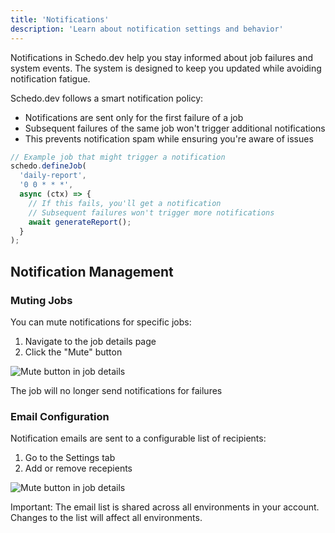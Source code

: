 ```yaml
---
title: 'Notifications'
description: 'Learn about notification settings and behavior'
---
```


Notifications in Schedo.dev help you stay informed about job failures and system events. The system is designed to keep you updated while avoiding notification fatigue.


Schedo.dev follows a smart notification policy:

- Notifications are sent only for the first failure of a job
- Subsequent failures of the same job won't trigger additional notifications
- This prevents notification spam while ensuring you're aware of issues

```typescript
// Example job that might trigger a notification
schedo.defineJob(
  'daily-report',
  '0 0 * * *',
  async (ctx) => {
    // If this fails, you'll get a notification
    // Subsequent failures won't trigger more notifications
    await generateReport();
  }
);
```

## Notification Management

### Muting Jobs

You can mute notifications for specific jobs:

1. Navigate to the job details page
2. Click the "Mute" button

<img src="/images/notifications/mute-button.jpg" alt="Mute button in job details" />

The job will no longer send notifications for failures

### Email Configuration

Notification emails are sent to a configurable list of recipients:

1. Go to the Settings tab
2. Add or remove recepients

<img src="/images/notifications/add-email.jpg" alt="Mute button in job details" />

<Info>Important: The email list is shared across all environments in your account. Changes to the list will affect all environments.</Info>

